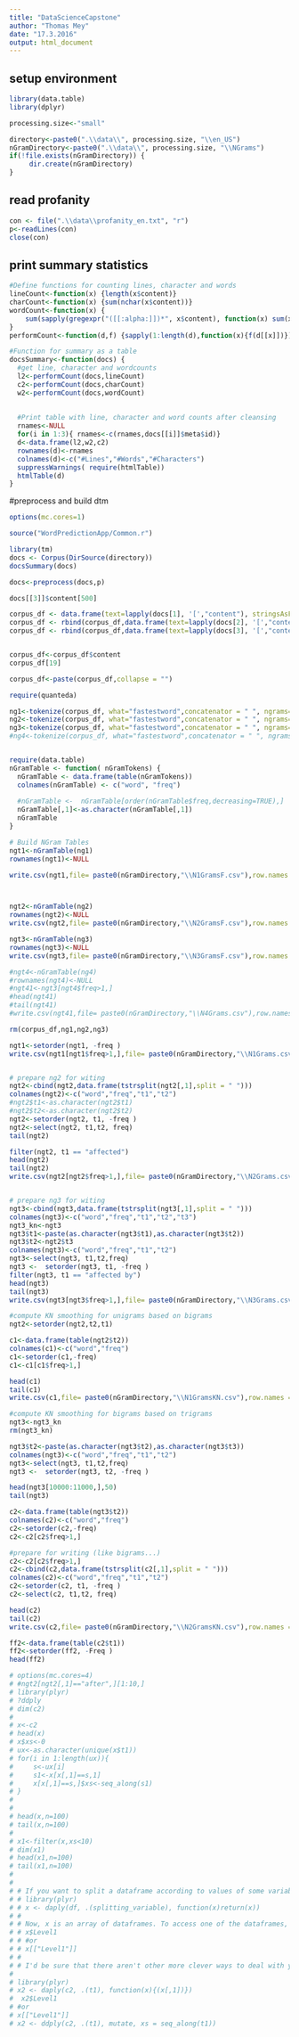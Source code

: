 ```yaml
---
title: "DataScienceCapstone"
author: "Thomas Mey"
date: "17.3.2016"
output: html_document
---
```





## setup environment
```r
library(data.table)
library(dplyr)

processing.size<-"small"

directory<-paste0(".\\data\\", processing.size, "\\en_US")
nGramDirectory<-paste0(".\\data\\", processing.size, "\\NGrams")
if(!file.exists(nGramDirectory)) {
     dir.create(nGramDirectory)
}
```

## read profanity
```r
con <- file(".\\data\\profanity_en.txt", "r") 
p<-readLines(con) 
close(con)
``` 


## print summary statistics
```r
#Define functions for counting lines, character and words
lineCount<-function(x) {length(x$content)}
charCount<-function(x) {sum(nchar(x$content))}
wordCount<-function(x) {
    sum(sapply(gregexpr("([[:alpha:]])*", x$content), function(x) sum(x > 0)))
}
performCount<-function(d,f) {sapply(1:length(d),function(x){f(d[[x]])})}

#Function for summary as a table
docsSummary<-function(docs) {
  #get line, character and wordcounts
  l2<-performCount(docs,lineCount)
  c2<-performCount(docs,charCount)
  w2<-performCount(docs,wordCount)
  
  
  #Print table with line, character and word counts after cleansing
  rnames<-NULL
  for(i in 1:3){ rnames<-c(rnames,docs[[i]]$meta$id)}
  d<-data.frame(l2,w2,c2)
  rownames(d)<-rnames
  colnames(d)<-c("#Lines","#Words","#Characters")
  suppressWarnings( require(htmlTable))
  htmlTable(d)
}
```

#preprocess and build dtm
```r
options(mc.cores=1)

source("WordPredictionApp/Common.r")

library(tm)   
docs <- Corpus(DirSource(directory))
docsSummary(docs)

docs<-preprocess(docs,p)

docs[[3]]$content[500]

corpus_df <- data.frame(text=lapply(docs[1], '[',"content"), stringsAsFactors=F)
corpus_df <- rbind(corpus_df,data.frame(text=lapply(docs[2], '[',"content"), stringsAsFactors=F))
corpus_df <- rbind(corpus_df,data.frame(text=lapply(docs[3], '[',"content"), stringsAsFactors=F))


corpus_df<-corpus_df$content
corpus_df[19]

corpus_df<-paste(corpus_df,collapse = "")

require(quanteda)

ng1<-tokenize(corpus_df, what="fastestword",concatenator = " ", ngrams=1)
ng2<-tokenize(corpus_df, what="fastestword",concatenator = " ", ngrams=2)
ng3<-tokenize(corpus_df, what="fastestword",concatenator = " ", ngrams=3)
#ng4<-tokenize(corpus_df, what="fastestword",concatenator = " ", ngrams=4)


require(data.table)
nGramTable <- function( nGramTokens) {
  nGramTable <- data.frame(table(nGramTokens))
  colnames(nGramTable) <- c("word", "freq")
  
  #nGramTable <-  nGramTable[order(nGramTable$freq,decreasing=TRUE),]
  nGramTable[,1]<-as.character(nGramTable[,1])
  nGramTable
}

# Build NGram Tables
ngt1<-nGramTable(ng1)
rownames(ngt1)<-NULL

write.csv(ngt1,file= paste0(nGramDirectory,"\\N1GramsF.csv"),row.names = FALSE)



ngt2<-nGramTable(ng2)
rownames(ngt2)<-NULL
write.csv(ngt2,file= paste0(nGramDirectory,"\\N2GramsF.csv"),row.names = FALSE)

ngt3<-nGramTable(ng3)
rownames(ngt3)<-NULL
write.csv(ngt3,file= paste0(nGramDirectory,"\\N3GramsF.csv"),row.names = FALSE)

#ngt4<-nGramTable(ng4)
#rownames(ngt4)<-NULL
#ngt41<-ngt3[ngt4$freq>1,]
#head(ngt41)
#tail(ngt41)
#write.csv(ngt41,file= paste0(nGramDirectory,"\\N4Grams.csv"),row.names = FALSE)

rm(corpus_df,ng1,ng2,ng3)
```


```r
ngt1<-setorder(ngt1, -freq )
write.csv(ngt1[ngt1$freq>1,],file= paste0(nGramDirectory,"\\N1Grams.csv"),row.names = FALSE)


# prepare ng2 for witing
ngt2<-cbind(ngt2,data.frame(tstrsplit(ngt2[,1],split = " ")))
colnames(ngt2)<-c("word","freq","t1","t2")
#ngt2$t1<-as.character(ngt2$t1)
#ngt2$t2<-as.character(ngt2$t2)
ngt2<-setorder(ngt2, t1, -freq )
ngt2<-select(ngt2, t1,t2, freq)
tail(ngt2)

filter(ngt2, t1 == "affected")
head(ngt2)
tail(ngt2)
write.csv(ngt2[ngt2$freq>1,],file= paste0(nGramDirectory,"\\N2Grams.csv"),row.names = FALSE)


# prepare ng3 for witing
ngt3<-cbind(ngt3,data.frame(tstrsplit(ngt3[,1],split = " ")))
colnames(ngt3)<-c("word","freq","t1","t2","t3")
ngt3_kn<-ngt3
ngt3$t1<-paste(as.character(ngt3$t1),as.character(ngt3$t2))
ngt3$t2<-ngt2$t3
colnames(ngt3)<-c("word","freq","t1","t2")
ngt3<-select(ngt3, t1,t2,freq)
ngt3 <-  setorder(ngt3, t1, -freq )
filter(ngt3, t1 == "affected by")
head(ngt3)
tail(ngt3)
write.csv(ngt3[ngt3$freq>1,],file= paste0(nGramDirectory,"\\N3Grams.csv"),row.names = FALSE)
```


```r
#compute KN smoothing for unigrams based on bigrams
ngt2<-setorder(ngt2,t2,t1)

c1<-data.frame(table(ngt2$t2))
colnames(c1)<-c("word","freq")
c1<-setorder(c1,-freq)
c1<-c1[c1$freq>1,]

head(c1)
tail(c1)
write.csv(c1,file= paste0(nGramDirectory,"\\N1GramsKN.csv"),row.names = FALSE)

#compute KN smoothing for bigrams based on trigrams
ngt3<-ngt3_kn
rm(ngt3_kn)

ngt3$t2<-paste(as.character(ngt3$t2),as.character(ngt3$t3))
colnames(ngt3)<-c("word","freq","t1","t2")
ngt3<-select(ngt3, t1,t2,freq)
ngt3 <-  setorder(ngt3, t2, -freq )

head(ngt3[10000:11000,],50)
tail(ngt3)

c2<-data.frame(table(ngt3$t2))
colnames(c2)<-c("word","freq")
c2<-setorder(c2,-freq)
c2<-c2[c2$freq>1,]

#prepare for writing (like bigrams...)
c2<-c2[c2$freq>1,]
c2<-cbind(c2,data.frame(tstrsplit(c2[,1],split = " ")))
colnames(c2)<-c("word","freq","t1","t2")
c2<-setorder(c2, t1, -freq )
c2<-select(c2, t1,t2, freq)

head(c2)
tail(c2)
write.csv(c2,file= paste0(nGramDirectory,"\\N2GramsKN.csv"),row.names = FALSE)

ff2<-data.frame(table(c2$t1))
ff2<-setorder(ff2, -Freq )
head(ff2)
```


```r
# options(mc.cores=4)
# #ngt2[ngt2[,1]=="after",][1:10,]
# library(plyr)
# ?ddply
# dim(c2)
# 
# x<-c2
# head(x)
# x$xs<-0
# ux<-as.character(unique(x$t1))
# for(i in 1:length(ux)){
#     s<-ux[i]
#     s1<-x[x[,1]==s,1]
#     x[x[,1]==s,]$xs<-seq_along(s1)
# }
# 
# 
# head(x,n=100)
# tail(x,n=100)
# 
# x1<-filter(x,xs<10)
# dim(x1)
# head(x1,n=100)
# tail(x1,n=100)
# 
# 
# # If you want to split a dataframe according to values of some variable, I'd suggest using daply() from the plyr package.
# # library(plyr)
# # x <- daply(df, .(splitting_variable), function(x)return(x))
# # 
# # Now, x is an array of dataframes. To access one of the dataframes, you can index it with the name of the level of the splitting variable.
# # x$Level1
# # #or
# # x[["Level1"]]
# # 
# # I'd be sure that there aren't other more clever ways to deal with your data before splitting it up into many dataframes though.
# 
# library(plyr)
# x2 <- daply(c2, .(t1), function(x){(x[,1])})
#  x2$Level1
# #or
# x[["Level1"]]
# x2 <- ddply(c2, .(t1), mutate, xs = seq_along(t1))
```

